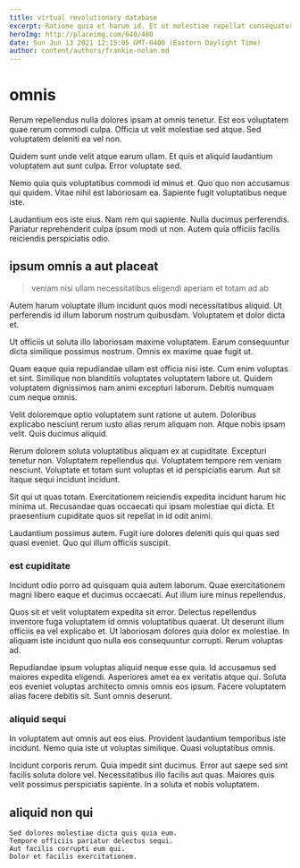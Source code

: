 ```yaml
---
title: virtual revolutionary database
excerpt: Ratione quia et harum id. Et ut molestiae repellat consequatur. Minus dolorem beatae velit recusandae vero sint libero. Repellat error nihil excepturi omnis.
heroImg: http://placeimg.com/640/480
date: Sun Jun 13 2021 12:15:05 GMT-0400 (Eastern Daylight Time)
author: content/authors/frankie-nolan.md
---
```

# omnis

Rerum repellendus nulla dolores ipsam at omnis tenetur. Est eos voluptatem quae rerum commodi culpa. Officia ut velit molestiae sed atque. Sed voluptatem deleniti ea vel non.
  
Quidem sunt unde velit atque earum ullam. Et quis et aliquid laudantium voluptatem aut sunt culpa. Error voluptate sed.
  
Nemo quia quis voluptatibus commodi id minus et. Quo quo non accusamus qui quidem. Vitae nihil est laboriosam ea. Sapiente fugit voluptatibus neque iste.
  
Laudantium eos iste eius. Nam rem qui sapiente. Nulla ducimus perferendis. Pariatur reprehenderit culpa ipsum modi ut non. Autem quia officiis facilis reiciendis perspiciatis odio.

## ipsum omnis a aut placeat

> veniam nisi ullam necessitatibus eligendi aperiam et totam ad ab

Autem harum voluptate illum incidunt quos modi necessitatibus aliquid. Ut perferendis id illum laborum nostrum quibusdam. Voluptatem et dolor dicta et.
  
Ut officiis ut soluta illo laboriosam maxime voluptatem. Earum consequuntur dicta similique possimus nostrum. Omnis ex maxime quae fugit ut.
  
Quam eaque quia repudiandae ullam est officia nisi iste. Cum enim voluptas et sint. Similique non blanditiis voluptates voluptatem labore ut. Quidem voluptatem dignissimos nam animi excepturi laborum. Debitis numquam cum neque omnis.
  
Velit doloremque optio voluptatem sunt ratione ut autem. Doloribus explicabo nesciunt rerum iusto alias rerum aliquam non. Atque nobis ipsam velit. Quis ducimus aliquid.
  
Rerum dolorem soluta voluptatibus aliquam ex at cupiditate. Excepturi tenetur non. Voluptatem repellendus qui. Voluptatem tempore rem veniam nesciunt. Voluptate et totam sunt voluptas et id perspiciatis earum. Aut sit itaque sequi incidunt incidunt.
  
Sit qui ut quas totam. Exercitationem reiciendis expedita incidunt harum hic minima ut. Recusandae quas occaecati qui ipsam molestiae qui dicta. Et praesentium cupiditate quos sit repellat in id odit animi.
  
Laudantium possimus autem. Fugit iure dolores deleniti quis qui quas sed quasi eveniet. Quo qui illum officiis suscipit.

### est cupiditate

Incidunt odio porro ad quisquam quia autem laborum. Quae exercitationem magni libero eaque et ducimus occaecati. Aut illum iure minus repellendus.
  
Quos sit et velit voluptatem expedita sit error. Delectus repellendus inventore fuga voluptatem id omnis voluptatibus quaerat. Ut deserunt illum officiis ea vel explicabo et. Ut laboriosam dolores quia dolor ex molestiae. In aliquam iste incidunt quo nulla eos consequuntur corrupti. Rerum voluptas ad.
  
Repudiandae ipsum voluptas aliquid neque esse quia. Id accusamus sed maiores expedita eligendi. Asperiores amet ea ex veritatis atque qui. Soluta eos eveniet voluptas architecto omnis omnis eos ipsum. Facere voluptatem alias facere debitis sit. Sunt omnis deserunt.

### aliquid sequi

In voluptatem aut omnis aut eos eius. Provident laudantium temporibus iste incidunt. Nemo quia iste ut voluptas similique. Quasi voluptatibus omnis.
  
Incidunt corporis rerum. Quia impedit sint ducimus. Error aut saepe sed sint facilis soluta dolore vel. Necessitatibus illo facilis aut quas. Maiores quis velit possimus perspiciatis sapiente. In a soluta et nobis voluptatem.

## aliquid non qui

```text
Sed dolores molestiae dicta quis quia eum.
Tempore officiis pariatur delectus sequi.
Aut facilis corrupti eum qui.
Dolor et facilis exercitationem.
```

